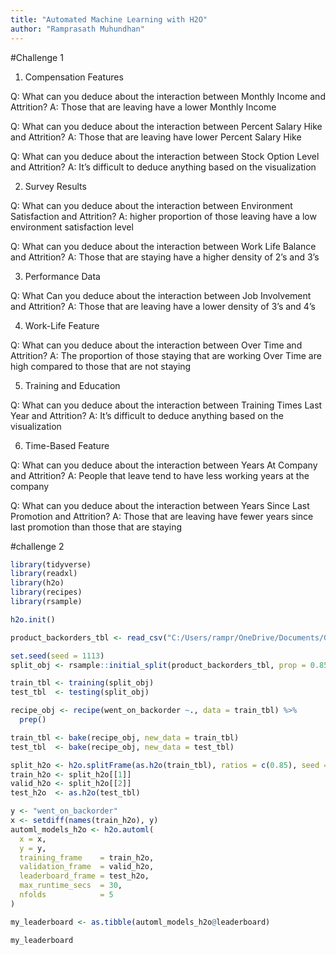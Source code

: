 ```yaml
---
title: "Automated Machine Learning with H2O"
author: "Ramprasath Muhundhan"
---
```


#Challenge 1

1. Compensation Features

Q: What can you deduce about the interaction between Monthly Income and Attrition?
A: Those that are leaving have a lower Monthly Income

Q: What can you deduce about the interaction between Percent Salary Hike and Attrition?
A: Those that are leaving have lower Percent Salary Hike

Q: What can you deduce about the interaction between Stock Option Level and Attrition?
A: It's difficult to deduce anything based on the visualization

2. Survey Results

Q: What can you deduce about the interaction between Environment Satisfaction and Attrition?
A:  higher proportion of those leaving have a low environment satisfaction level

Q: What can you deduce about the interaction between Work Life Balance and Attrition?
A: Those that are staying have a higher density of 2's and 3's

3. Performance Data

Q: What Can you deduce about the interaction between Job Involvement and Attrition?
A: Those that are leaving have a lower density of 3’s and 4’s

4. Work-Life Feature

Q: What can you deduce about the interaction between Over Time and Attrition?
A: The proportion of those staying that are working Over Time are high compared to those that are not staying

5. Training and Education

Q: What can you deduce about the interaction between Training Times Last Year and Attrition?
A: It's difficult to deduce anything based on the visualization

6. Time-Based Feature

Q: What can you deduce about the interaction between Years At Company and Attrition?
A: People that leave tend to have less working years at the company

Q: What can you deduce about the interaction between Years Since Last Promotion and Attrition?
A: Those that are leaving have fewer years since last promotion than those that are staying



#challenge 2

```r
library(tidyverse)
library(readxl)
library(h2o)
library(recipes)
library(rsample)
```

```r
h2o.init()
```

```r
product_backorders_tbl <- read_csv("C:/Users/rampr/OneDrive/Documents/GitHub/ss23-bdml-muhundhan-ramprasath/product_backorders.csv")
```

```r
set.seed(seed = 1113)
split_obj <- rsample::initial_split(product_backorders_tbl, prop = 0.85)

train_tbl <- training(split_obj)
test_tbl  <- testing(split_obj)
```

```r
recipe_obj <- recipe(went_on_backorder ~., data = train_tbl) %>% 
  prep()

train_tbl <- bake(recipe_obj, new_data = train_tbl)
test_tbl  <- bake(recipe_obj, new_data = test_tbl)

split_h2o <- h2o.splitFrame(as.h2o(train_tbl), ratios = c(0.85), seed = 1234)
train_h2o <- split_h2o[[1]]
valid_h2o <- split_h2o[[2]]
test_h2o  <- as.h2o(test_tbl)
```

```r
y <- "went_on_backorder"
x <- setdiff(names(train_h2o), y)
automl_models_h2o <- h2o.automl(
  x = x,
  y = y,
  training_frame    = train_h2o,
  validation_frame  = valid_h2o,
  leaderboard_frame = test_h2o,
  max_runtime_secs  = 30,
  nfolds            = 5 
)
```

```r
my_leaderboard <- as.tibble(automl_models_h2o@leaderboard)
```

```r
my_leaderboard
```